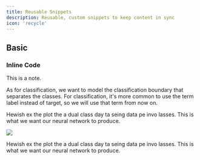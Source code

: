 ```yaml
---
title: Reusable Snippets
description: Reusable, custom snippets to keep content in sync
icon: 'recycle'
---
```


## Basic

### Inline Code

<Note title="Note">
This is a note.
</Note>

As for classification, we want to model the classification boundary that separates
the classes. For classification, it's more common to use the term label instead of
target, so we will use that term from now on.

Hewish ex the plot the a dual class day ta seing data pe invo lasses.
This is what we want our neural network to produce.

![](https://res.cloudinary.com/db3qe7k73/image/upload/v1725250150/47w_xms7ik.jpg)

Hewish ex the plot the a dual class day ta seing data pe invo lasses.
This is what we want our neural network to produce.



